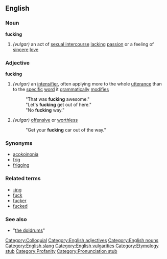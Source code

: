 ==English==

===Noun===
'''fucking'''

# ''(vulgar)'' an act of [[sexual intercourse]] [[lack]]ing [[passion]] or a feeling of [[sincere]] [[love]]

===Adjective===
'''fucking'''

# ''(vulgar)'' an [[intensifier]], often applying more to the whole [[utterance]] than to the [[specific]] [[word]] it [[grammatically]] [[modify|modifies]]
#: "That was '''fucking''' awesome."
#: "Let's '''fucking''' get out of here."
#: "No '''fucking''' way."
# ''(vulgar)'' [[offensive]] or [[worthless]]
#: "Get your '''fucking''' car out of the way."

===Synonyms===
* [[acokoinonia]]
* [[frig]]
* [[frigging]]

===Related terms===
* [[-ing]]
* [[fuck]]
* [[fucker]]
* [[fucked]]

===See also===
* "[[the doldrums]]"

[[Category:Colloquial]]
[[Category:English adjectives]]
[[Category:English nouns]]
[[Category:English slang]]
[[Category:English vulgarities]]
[[Category:Etymology stub]]
[[Category:Profanity]]
[[Category:Pronunciation stub]]